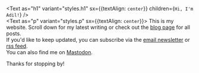 <Text as="h1" variant="styles.h1" sx={{textAlign: `center`}}
    children={`Hi, I'm Adil!`}
/>
<br />
<Text as="p" variant="styles.p" sx={{textAlign: `center`}}>
This is my website. Scroll down for my latest writing or check out the [blog page](./blog) for all posts. <br/>
If you'd like to keep updated, you can subscribe via the [email newsletter](http://eepurl.com/ihpvjb) or [rss feed](./rss.xml). <br/>
You can also find me on [Mastodon](https://tech.lgbt/@sparky_005).

Thanks for stopping by!
</Text>
